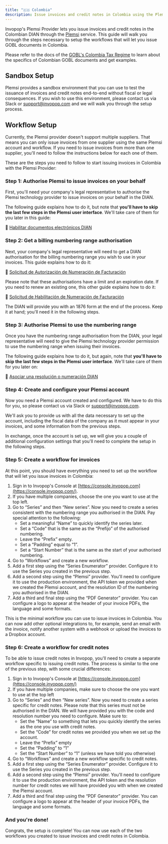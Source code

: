 ```yaml
---
title: "🇨🇴 Colombia"
description: Issue invoices and credit notes in Colombia using the Plemsi provider.
---
```


Invopop's Plemsi Provider lets you issue invoices and credit notes in the Colombian DIAN through the [Plemsi](https://plemsi.com) service. This guide will walk you through the steps necessary to setup the workflows that will let you issue GOBL documents in Colombia.

Please refer to the docs of the [GOBL's Colombia Tax Regime](https://github.com/invopop/gobl/blob/main/regimes/co/README.md) to learn about the specifics of Colombian GOBL documents and get examples.

## Sandbox Setup

Plemsi provides a sandbox environment that you can use to test the issuance of invoices and credit notes end-to-end without fiscal or legal consequences. If you wish to use this environment, please contact us via Slack or [support@invopop.com](mailto:support@invopop.com) and we will walk you through the setup process.

## Workflow Setup

<Note>
Currently, the Plemsi provider doesn't support multiple suppliers. That means you can only issue invoices from one supplier using the same Plemsi account and workflow. If you need to issue invoices from more than one supplier, you'll need to follow the instructions below for each one of them.
</Note>

These are the steps you need to follow to start issuing invoices in Colombia with the Plemsi Provider:

### Step 1: Authorise Plemsi to issue invoices on your behalf

First, you'll need your company's legal representative to authorise the Plemsi technology provider to issue invoices on your behalf in the DIAN.

The following guide explains how to do it, but note that **you'll have to skip the last few steps in the Plemsi user interface**. We'll take care of them for you later in this guide:

📘 [Habilitar documentos electrónicos DIAN](https://ayuda.plemsi.com/docs/tutoriales/configuracion/habilitar-documentos-electronicos-dian/)

### Step 2: Get a billing numbering range authorisation

Next, your company's legal representative will need to get a DIAN authorisation for the billing numbering range you wish to use in your invoices. This guide explains how to do it:

📘 [Solicitud de Autorización de Numeración de Facturación](https://www.dian.gov.co/impuestos/factura-electronica/Documents/Numeracion2022-AutorizacionF.pdf)

Please note that these authorisations have a limit and an expiration date. If you need to renew an existing one, this other guide explains how to do it:

📘 [Solicitud de Habilitación de Numeración de Facturación](https://www.dian.gov.co/impuestos/factura-electronica/Documents/Numeracion2022-Habilitacion-F.pdf)

The DIAN will provide you with an 1876 form at the end of the process. Keep it at hand; you'll need it in the following steps.

### Step 3: Authorise Plemsi to use the numbering range

Once you have the numbering range authorisation from the DIAN, your legal representative will need to give the Plemsi technology provider permission to use the numbering range when issuing their invoices.

The following guide explains how to do it, but again, note that **you'll have to skip the last few steps in the Plemsi user interface**. We'll take care of them for you later on:

📘 [Asociar una resolución o numeración DIAN](https://ayuda.plemsi.com/docs/tutoriales/configuracion/registrar-resolucion-dian/)

### Step 4: Create and configure your Plemsi account

Now you need a Plemsi account created and configured. We have to do this for you, so please contact us via Slack or [support@invopop.com](mailto:support@invopop.com).

We'll ask you to provide us with all the data necessary to set up the account, including the fiscal data of the company as it must appear in your invoices, and some information from the previous steps.

In exchange, once the account is set up, we will give you a couple of additional configuration settings that you'll need to complete the setup in the following steps.

### Step 5: Create a workflow for invoices

At this point, you should have everything you need to set up the workflow that will let you issue invoices in Colombia:

1. Sign in to Invopop's Console at [https://console.invopop.com](https://console.invopop.com/).
2. If you have multiple companies, choose the one you want to use at the top left.
3. Go to “Series” and then “New series”. Now you need to create a series consistent with the numbering range you authorised in the DIAN. Pay special attention to the following:
    - Set a meaningful “Name” to quickly identify the series later.
    - Set a “Code” that is the same as the “Prefijo” of the authorised numbering.
    - Leave the “Prefix” empty.
    - Set a “Padding” equal to “1”.
    - Set a “Start Number” that is the same as the start of your authorised numbering.
4. Go to “Workflows” and create a new workflow.
5. Add a first step using the “Series Enumerator” provider. Configure it to use the Series you created in the previous step.
6. Add a second step using the “Plemsi” provider. You'll need to configure it to use the production environment, the API token we provided when we created the Plemsi account, and the resolution ID of the numbering you authorised in the DIAN.
7. Add a third and final step using the “PDF Generator” provider. You can configure a logo to appear at the header of your invoice PDFs, the language and some formats.

This is the minimal workflow you can use to issue invoices in Colombia. You can now add other optional integrations to, for example, send an email with the invoice, notify another system with a webhook or upload the invoices to a Dropbox account.

### Step 6: Create a workflow for credit notes

To be able to issue credit notes in Invopop, you'll need to create a separate workflow specific to issuing credit notes. The process is similar to the one of the previous step, with some crucial differences:

1. Sign in to Invopop's Console at [https://console.invopop.com](https://console.invopop.com/)
2. If you have multiple companies, make sure to choose the one you want to use at the top left
3. Go to “Series” and then “New series”. Now you need to create a series specific for credit notes. Please note that this series must not be authorised in the DIAN. We will have provided you with the code and resolution number you need to configure. Make sure to:
    - Set the “Name” to something that lets you quickly identify the series as the one you use with credit notes.
    - Set the “Code” for credit notes we provided you when we set up the account.
    - Leave the “Prefix” empty
    - Set the “Padding” to “1”
    - Set the “Start Number” to “1” (unless we have told you otherwise)
4. Go to “Workflows” and create a new workflow specific to credit notes.
5. Add a first step using the “Series Enumerator” provider. Configure it to use the Series you created in the previous step.
6. Add a second step using the “Plemsi” provider. You'll need to configure it to use the production environment, the API token and the resolution number for credit notes we will have provided you with when we created the Plemsi account.
7. Add a third and final step using the “PDF Generator” provider. You can configure a logo to appear at the header of your invoice PDFs, the language and some formats.

### And you're done!

Congrats, the setup is complete! You can now use each of the two workflows you created to issue invoices and credit notes in Colombia.
